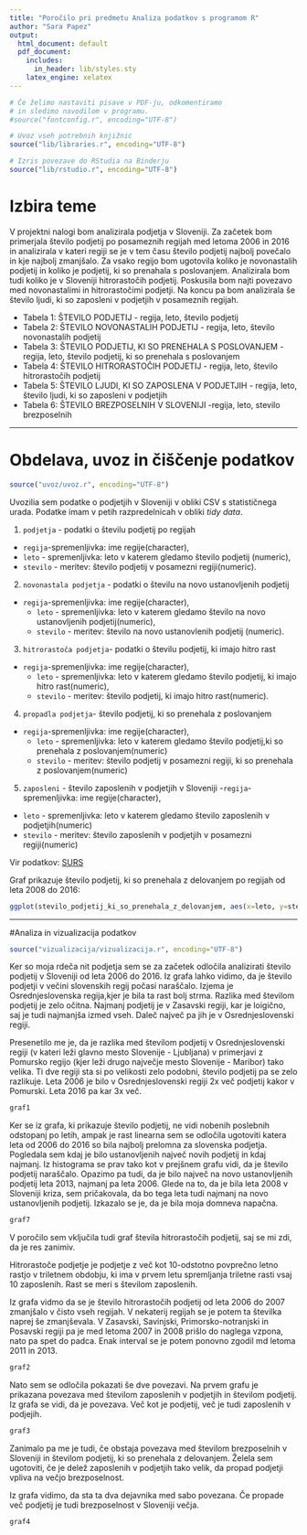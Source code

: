 ```yaml
---
title: "Poročilo pri predmetu Analiza podatkov s programom R"
author: "Sara Papez"
output:
  html_document: default
  pdf_document:
    includes:
      in_header: lib/styles.sty
    latex_engine: xelatex
---
```


```r
# Če želimo nastaviti pisave v PDF-ju, odkomentiramo
# in sledimo navodilom v programu.
#source("fontconfig.r", encoding="UTF-8")

# Uvoz vseh potrebnih knjižnic
source("lib/libraries.r", encoding="UTF-8")
```

```r
# Izris povezave do RStudia na Binderju
source("lib/rstudio.r", encoding="UTF-8")
```

# Izbira teme

V projektni nalogi bom analizirala podjetja v Sloveniji. Za začetek bom primerjala število podjetij po posameznih regijah med letoma 2006 in 2016 in analizirala v kateri regiji se je v tem času število podjetij najbolj povečalo in kje najbolj zmanjšalo. Za vsako regijo bom ugotovila koliko je novonastalih podjetij in koliko je podjetij, ki so prenahala s poslovanjem. Analizirala bom tudi koliko je v Sloveniji hitrorastočih podjetij. Poskusila bom najti povezavo med novonastalimi in hitrorastočimi podjetji. Na koncu pa bom analizirala še število ljudi, ki so zaposleni v podjetjih v posameznih regijah.

* Tabela 1: ŠTEVILO PODJETIJ
            - regija, leto, število podjetij
* Tabela 2: ŠTEVILO NOVONASTALIH PODJETIJ
            - regija, leto, število novonastalih podjetij
* Tabela 3: ŠTEVILO PODJETIJ, KI SO PRENEHALA S POSLOVANJEM 
            - regija, leto, število podjetij, ki so prenehala s poslovanjem
* Tabela 4: ŠTEVILO HITRORASTOČIH PODJETIJ
            - regija, leto, število hitrorastočih podjetij
* Tabela 5: ŠTEVILO LJUDI, KI SO ZAPOSLENA V PODJETJIH
            - regija, leto, število ljudi, ki so zaposleni v podjetjih
* Tabela 6: ŠTEVILO BREZPOSELNIH V SLOVENIJI
            -regija, leto, stevilo brezposelnih
   

***

# Obdelava, uvoz in čiščenje podatkov

```r
source("uvoz/uvoz.r", encoding="UTF-8")
```

Uvozilia sem podatke o podjetjih v Sloveniji v obliki CSV s statističnega urada. Podatke imam v petih razpredelnicah v obliki *tidy data*.

1. `podjetja` - podatki o številu podjetij po regijah
  - `regija`-spremenljivka: ime regije(character),
  - `leto` - spremenljivka: leto v katerem gledamo število podjetij (numeric),
  - `stevilo` - meritev: število podjetij v posamezni regiji(numeric).

2. `novonastala podjetja` - podatki o številu na novo ustanovljenih podjetij
- `regija`-spremenljivka: ime regije(character),
  - `leto` - spremenljivka: leto v katerem gledamo število na novo ustanovljenih podjetij(numeric),
  - `stevilo` - meritev: število na novo ustanovlenih podjetij (numeric).
  
3. `hitrorastoča podjetja`- podatki o številu podjetij, ki imajo hitro rast
- `regija`-spremenljivka: ime regije(character),
  - `leto` - spremenljivka: leto v katerem gledamo število podjetij, ki imajo hitro rast(numeric),
  - `stevilo` - meritev: število podjetij, ki imajo hitro rast(numeric).
  
4. `propadla podjetja`- število podjetij, ki so prenehala z poslovanjem
- `regija`-spremenljivka: ime regije(character),
  - `leto` - spremenljivka: leto v katerem gledamo število podjetij,ki so prenehala z poslovanjem(numeric)
  - `stevilo` - meritev: število podjetij v posamezni regiji, ki so prenehala z poslovanjem(numeric)
  
5. `zaposleni` - število zaposlenih v podjetjih v Sloveniji
-`regija`-spremenljivka: ime regije(character),
  - `leto` - spremenljivka: leto v katerem gledamo število zaposlenih v podjetjih(numeric)
  - `stevilo` - meritev: število zaposlenih v podjetjih v posamezni regiji(numeric)

Vir podatkov: [SURS](https://pxweb.stat.si/pxweb/Database/Regije/Regije.asp)

Graf prikazuje število podjetij, ki so prenehala z delovanjem po regijah od leta 2008 do 2016:


```r
ggplot(stevilo_podjetij_ki_so_prenehala_z_delovanjem, aes(x=leto, y=stevilopropadlih, group=regije, color=regije)) + geom_line() + xlab("Leto") + ylab("Število podjetij, ki so prenehala z delovanjem") + ggtitle("Graf števila propadlih podjetij") + scale_color_discrete(name="Regije", labels=c("Gorenjska", "Goriška", "Jugovzhodna Slovenija", "Koroška", "Obalno-kraška", "Osrednjeslovenska", "Podravska", "Pomurska", "Posavska", "Primorsko-notranjska", "Savinjska", "Zasavska")) + theme(axis.text.x = element_text(angle = 90, vjust = 0.3, hjust=1))


```


***


#Analiza in vizualizacija podatkov
```r
source("vizualizacija/vizualizacija.r", encoding="UTF-8")

```
 
Ker so moja rdeča nit podjetja sem se za začetek odločila analizirati število podjetij v Sloveniji od leta  2006 do 2016. Iz grafa lahko vidimo, da je število podjetji v večini slovenskih regij počasi naraščalo. Izjema je Osrednjeslovenska regija,kjer je bila ta rast bolj strma. Razlika med številom podjetij je zelo očitna. Najmanj podjetij je v Zasavski regiji, kar je loigično, saj je tudi najmanjša izmed vseh. Daleč največ pa jih je v Osrednjeslovenski regiji.

Presenetilo me je, da je razlika med številom podjetij v Osrednjeslovenski regiji (v kateri leži glavno mesto Slovenije - Ljubljana) v primerjavi z Pomursko regijo (kjer leži drugo največje mesto Slovenije - Maribor) tako velika. Ti dve regiji sta si po velikosti zelo podobni, število podjetij pa se zelo razlikuje. Leta 2006 je bilo v Osrednjeslovenski regiji 2x več podjetij kakor v Pomurski. Leta 2016 pa kar 3x več.


```r
graf1

```

Ker se iz grafa, ki prikazuje število podjetij, ne vidi nobenih poslebnih odstopanj po letih, ampak je rast linearna sem se odločila ugotoviti katera leta od 2006 do 2016 so bila najbolj prelomna za slovenska podjetja. Pogledala sem kdaj je bilo ustanovljenih največ novih podjetij in kdaj najmanj. Iz histograma se prav tako kot v prejšnem grafu vidi, da je število podjetij naraščalo. Opazimo pa tudi, da je bilo največ na novo ustanovljenih podjetij leta 2013, najmanj pa leta 2006. Glede na to, da je bila leta 2008 v Sloveniji kriza, sem pričakovala, da bo tega leta tudi najmanj na novo ustanovljenih podjetij. Izkazalo se je, da je bila moja domneva napačna.

```r
graf7

```

V poročilo sem vključila tudi graf števila hitrorastočih podjetij, saj se mi zdi, da je res zanimiv. 

Hitrorastoče podjetje je podjetje z več kot 10-odstotno povprečno letno rastjo v triletnem obdobju, ki ima v prvem letu spremljanja triletne rasti vsaj 10 zaposlenih. Rast se meri s številom zaposlenih.

Iz grafa vidmo da se je število hitrorastočih podjetij od leta 2006 do 2007 zmanjšalo v čisto vseh regijah. V nekaterij regijah se je potem ta številka naprej še zmanjševala. V Zasavski, Savinjski, Primorsko-notranjski in Posavski regiji pa je med letoma 2007 in 2008 prišlo do naglega vzpona, nato pa spet do padca. Enak interval se je potem ponovno zgodil md letoma 2011 in 2013.

```r
graf2

```

Nato sem se odločila pokazati še dve povezavi. Na prvem grafu je prikazana povezava med številom zaposlenih v podjetjih in številom podjetij. Iz grafa se vidi, da je povezava. Več kot je podjetij, več je tudi zaposlenih v podjejih. 

```r
graf3

```

Zanimalo pa me je tudi, če obstaja povezava med številom brezposelnih v Sloveniji in številom podjetij, ki so prenehala z delovanjem. Želela sem ugotoviti, če je delež zaposlenih v podjetjih tako velik, da propad podjetji vpliva na večjo brezposelnost.

Iz grafa vidimo, da sta ta dva dejavnika med sabo povezana. Če propade več podjetij je tudi brezposelnost v Sloveniji večja.

```r
graf4

```







